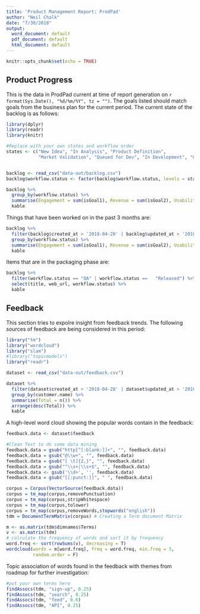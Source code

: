 ```yaml
---
title: 'Product Management Report: ProdPad'
author: "Neil Chalk"
date: "7/30/2018"
output:
  word_document: default
  pdf_document: default
  html_document: default
---
```


```r
knitr::opts_chunk$set(echo = TRUE)
```

## Product Progress

This is the data in ProdPad current at time of report generation on `r format(Sys.Date(), "%d/%m/%Y", tz = "")`. The goals listed should match goals from the business plan for the current period. The current state of the backlog is as follows:

```r
library(dplyr)
library(readr)
library(knitr)

#Replace with your own states and workflow order
states <- c("New Idea", "In Analysis", "Product Definition", 
            "Market Validation", "Queued for Dev", "In Development", "QA", "Released")


backlog <- read_csv("data-out/backlog.csv") 
backlog$workflow.status <- factor(backlog$workflow.status, levels = states, ordered = TRUE)

backlog %>% 
  group_by(workflow.status) %>%
  summarise(Engagement = sum(isGoal1), Revenue = sum(isGoal2), Usability = sum(isGoal3), Total = n()) %>%
  kable
```
Things that have been worked on in the past 3 months are:

```r


backlog %>% 
  filter(backlog$created_at > '2018-04-28' | backlog$updated_at > '2018-04-28') %>%
  group_by(workflow.status) %>%
  summarise(Engagement = sum(isGoal1), Revenue = sum(isGoal2), Usability = sum(isGoal3), Total = n()) %>%
  kable
```

Items that are in the packaging phase are:
```r


backlog %>% 
  filter(workflow.status == "QA" | workflow.status ==   "Released") %>%
  select(title, web_url, workflow.status) %>%
  kable
```

## Feedback

This section tries to expolre insight from feedback trends. The following sources of feedback are being considered in this period:


```r
library("tm")
library("wordcloud")
library("slam")
#library("topicmodels")
library("readr")

dataset <- read_csv("data-out/feedback.csv") 

dataset %>%
  filter(dataset$created_at > '2018-04-28' | dataset$updated_at > '2018-04-28') %>%
  group_by(customer.name) %>%
  summarise(Total = n()) %>% 
  arrange(desc(Total)) %>%
  kable
```
A high-level word cloud showing the popular words contain in the feedback:

```r
feedback.data <- dataset$feedback

#Clean Text to do some data mining
feedback.data = gsub("http[^[:blank:]]+", "", feedback.data)
feedback.data = gsub("@\\w+", "", feedback.data)
feedback.data = gsub("[ \t]{2,}", "", feedback.data)
feedback.data = gsub("^\\s+|\\s+$", "", feedback.data)
feedback.data <- gsub('\\d+', '', feedback.data)
feedback.data = gsub("[[:punct:]]", " ", feedback.data)

corpus = Corpus(VectorSource(feedback.data))
corpus = tm_map(corpus,removePunctuation)
corpus = tm_map(corpus,stripWhitespace)
corpus = tm_map(corpus,tolower)
corpus = tm_map(corpus,removeWords,stopwords("english"))
tdm = DocumentTermMatrix(corpus) # Creating a Term document Matrix

m <- as.matrix(tdm$dimnames$Terms)
v <- as.matrix(tdm)
# calculate the frequency of words and sort it by frequency
word.freq <- sort(rowSums(v), decreasing = T)
wordcloud(words = m[word.freq], freq = word.freq, min.freq = 3,
          random.order = F)

```

Topic association of words found in the feedback with themes from roadmap for further investigation:
```r

#put your own terms here
findAssocs(tdm, "sign-up", 0.25)
findAssocs(tdm, "search", 0.25)
findAssocs(tdm, "feed", 0.6)
findAssocs(tdm, "API", 0.25)

```
